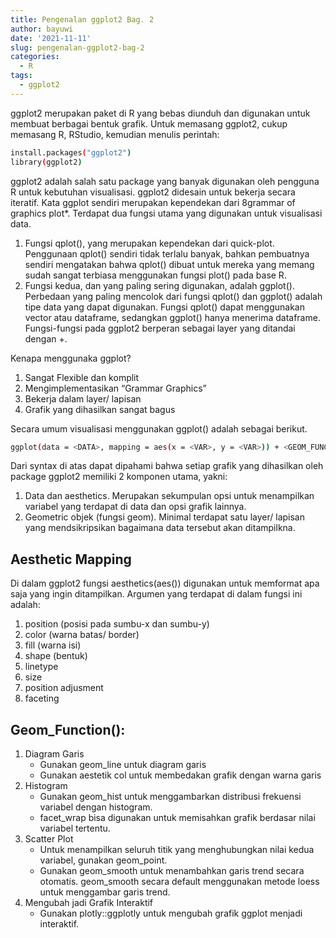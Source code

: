 ```yaml
---
title: Pengenalan ggplot2 Bag. 2
author: bayuwi
date: '2021-11-11'
slug: pengenalan-ggplot2-bag-2
categories:
  - R
tags:
  - ggplot2
---
```


ggplot2 merupakan paket di R yang bebas diunduh dan digunakan untuk membuat berbagai bentuk grafik. Untuk memasang ggplot2, cukup memasang R, RStudio, kemudian menulis perintah:

```bash
install.packages("ggplot2")
library(ggplot2)
```

ggplot2 adalah salah satu package yang banyak digunakan oleh pengguna R untuk kebutuhan visualisasi. ggplot2 didesain untuk bekerja secara iteratif. Kata ggplot sendiri merupakan kependekan dari 8grammar of graphics plot*. Terdapat dua fungsi utama yang digunakan untuk visualisasi data. 

1. Fungsi qplot(), yang merupakan kependekan dari quick-plot. Penggunaan qplot() sendiri tidak terlalu banyak, bahkan pembuatnya sendiri mengatakan bahwa qplot() dibuat untuk mereka yang memang sudah sangat terbiasa menggunakan fungsi plot() pada base R.
2. Fungsi kedua, dan yang paling sering digunakan, adalah ggplot(). Perbedaan yang paling mencolok dari fungsi qplot() dan ggplot() adalah tipe data yang dapat digunakan. Fungsi qplot() dapat menggunakan vector atau dataframe, sedangkan ggplot() hanya menerima dataframe. Fungsi-fungsi pada ggplot2 berperan sebagai layer yang ditandai dengan +.

Kenapa menggunaka ggplot?

1. Sangat Flexible dan komplit
2. Mengimplementasikan "Grammar Graphics"
3. Bekerja dalam layer/ lapisan
4. Grafik yang dihasilkan sangat bagus

Secara umum visualisasi menggunakan ggplot() adalah sebagai berikut.

```bash
ggplot(data = <DATA>, mapping = aes(x = <VAR>, y = <VAR>)) + <GEOM_FUNCTION>()
```

Dari syntax di atas dapat dipahami bahwa setiap grafik yang dihasilkan oleh package ggplot2 memiliki 2 komponen utama, yakni:

1. Data dan aesthetics. Merupakan sekumpulan opsi untuk menampilkan variabel yang terdapat di data dan opsi grafik lainnya.
2. Geometric objek (fungsi geom). Minimal terdapat satu layer/ lapisan yang mendsikripsikan bagaimana data tersebut akan ditampilkna.

## Aesthetic Mapping

Di dalam ggplot2 fungsi aesthetics(aes()) digunakan untuk memformat apa saja yang ingin ditampilkan. Argumen yang terdapat di dalam fungsi ini adalah:

1. position (posisi pada sumbu-x dan sumbu-y)
2. color (warna batas/ border)
3. fill (warna isi)
4. shape (bentuk)
5. linetype
6. size
7. position adjusment
8. faceting

## Geom_Function():

1. Diagram Garis   
   - Gunakan geom_line untuk diagram garis
   - Gunakan aestetik col untuk membedakan grafik dengan warna garis
2. Histogram   
   - Gunakan geom_hist untuk menggambarkan distribusi frekuensi variabel dengan histogram.
   - facet_wrap bisa digunakan untuk memisahkan grafik berdasar nilai variabel tertentu.
3. Scatter Plot
   - Untuk menampilkan seluruh titik yang menghubungkan nilai kedua variabel, gunakan geom_point.
   - Gunakan geom_smooth untuk menambahkan garis trend secara otomatis. geom_smooth secara default menggunakan metode loess untuk menggambar garis trend.
4. Mengubah jadi Grafik Interaktif   
   - Gunakan plotly::ggplotly untuk mengubah grafik ggplot menjadi interaktif.
   



